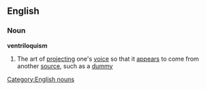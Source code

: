 ==English==
===Noun===
{{wikipedia}}
'''ventriloquism'''
#The art of [[projecting]] one's [[voice]] so that it [[appear]]s to come from another [[source]], such as a [[dummy]]
[[Category:English nouns]]
